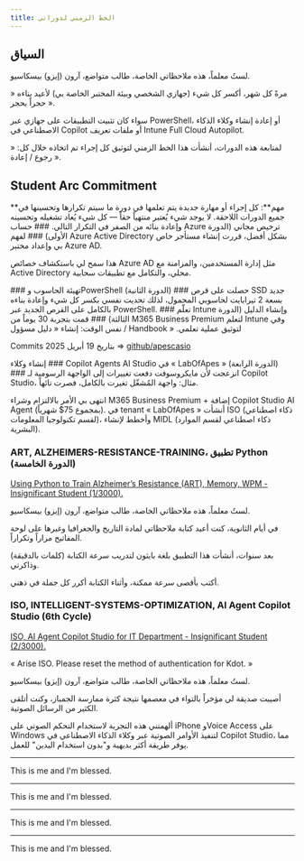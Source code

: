 ---
title: الخط الزمني لدوراتي
---

## السياق

لستُ معلماً، هذه ملاحظاتي الخاصة، طالب متواضع، آرون (إيزو) بيسكاسيو.

مرةً كل شهر، أكسر كل شيء (جهازي الشخصي وبيئة المختبر الخاصة بي) لأعيد بناءه « حجراً بحجر ».

سواء كان تثبيت التطبيقات على جهازي عبر PowerShell، أو إعادة إنشاء وكلاء الذكاء الاصطناعي في Copilot أو ملفات تعريف Intune Full Cloud Autopilot.

لمتابعة هذه الدورات، أنشأت هذا الخط الزمني لتوثيق كل إجراء تم اتخاذه خلال كل:
« رجوع / إعادة ».

## Student Arc Commitment 


<Callout type="warn">
**مهم**: كل إجراء أو مهارة جديدة يتم تعلمها في دورة ما سيتم تكرارها وتحسينها في جميع الدورات اللاحقة. لا يوجد شيء يُعتبر منتهياً حقاً — كل شيء يُعاد تشغيله وتحسينه وإعادة بنائه من الصفر في التكرار التالي.
</Callout>
<Steps>

<Step>
### حساب Azure ترخيص مجاني (الدورة الأولى) ###
لفهم Azure Active Directory بشكل أفضل، قررت إنشاء مستأجر خاص بي وإعداد مختبر Azure AD.

هذا سمح لي باستكشاف خصائص Azure AD مثل إدارة المستخدمين، والمزامنة مع Active Directory محلي، والتكامل مع تطبيقات سحابية.
</Step>

<Step>
### تهيئة الحاسوب وPowerShell (الدورة الثانية) ###
حصلت على قرص SSD جديد بسعة 2 تيرابايت لحاسوبي المحمول، لذلك تحديت نفسي بكسر كل شيء وإعادة بناءه بالكامل على القرص الجديد عبر PowerShell.
</Step>

<Step>
### تعلّم Intune وإنشاء الدليل (الدورة الثالثة) ###
قمت بتجربة 30 يوماً من M365 Business Premium لتعلم Intune وفي نفس الوقت: إنشاء « دليل مسؤول / Handbook » لتوثيق عملية تعلمي.

Commits بتاريخ 19 أبريل 2025 => [github/apescasio](https://github.com/apescasio/memo.apescasio.fr)
</Step>

<Step>
### إنشاء وكلاء Copilot Agents AI Studio في « LabOfApes » (الدورة الرابعة) ###
انزعجت لأن مايكروسوفت دفعت تغييرات إلى الواجهة الرسومية لـ Copilot Studio، مثال: واجهة المُشغّل تغيرت بالكامل، فصرت تائهاً.

انتهى بي الأمر بالالتزام وشراء M365 Business Premium + إضافة Copilot Studio AI Agent (بمجموع 75$ شهرياً). في tenant « LabOfApes » أنشأت ISO (ذكاء اصطناعي لقسم تكنولوجيا المعلومات)، وأخطط لإنشاء MIDL (ذكاء اصطناعي لقسم الموارد البشرية).
</Step>
<Step>
### ART, ALZHEIMERS-RESISTANCE-TRAINING، تطبيق Python (الدورة الخامسة) ###

[Using Python to Train Alzheimer’s Resistance (ART), Memory, WPM - Insignificant Student (1/3000).](https://www.youtube.com/watch?v=_bB--9vh2CY)

لستُ معلماً، هذه ملاحظاتي الخاصة، طالب متواضع، آرون (إيزو) بيسكاسيو.

في أيام الثانوية، كنت أعيد كتابة ملاحظاتي لمادة التاريخ والجغرافيا وغيرها على لوحة المفاتيح مراراً وتكراراً.

بعد سنوات، أنشأت هذا التطبيق بلغة بايثون لتدريب سرعة الكتابة (كلمات بالدقيقة) وذاكرتي.

أكتب بأقصى سرعة ممكنة، وأثناء الكتابة أكرر كل جملة في ذهني.
</Step>
<Step>
### ISO, INTELLIGENT-SYSTEMS-OPTIMIZATION, AI Agent Copilot Studio (6th Cycle) ###

[ISO, AI Agent Copilot Studio for IT Department - Insignificant Student (2/3000).](https://www.youtube.com/watch?v=LW2gVkjYrAw)

« Arise ISO. Please reset the method of authentication for Kdot. »

لستُ معلماً، هذه ملاحظاتي الخاصة، طالب متواضع، آرون (إيزو) بيسكاسيو.

أصيبت صديقة لي مؤخراً بالتواء في معصمها نتيجة كثرة ممارسة الجمباز، وكنت أتلقى الكثير من الرسائل الصوتية.

ألهمتني هذه التجربة لاستخدام التحكم الصوتي على iPhone وVoice Access على Windows لتنفيذ الأوامر الصوتية عبر وكلاء الذكاء الاصطناعي في Copilot Studio، مما يوفر طريقة أكثر بديهية و"بدون استخدام اليدين" للعمل.
</Step>
</Steps>

---

This is me and I'm blessed.

---

This is me and I'm blessed.

---

This is me and I'm blessed.

---

This is me and I'm blessed.